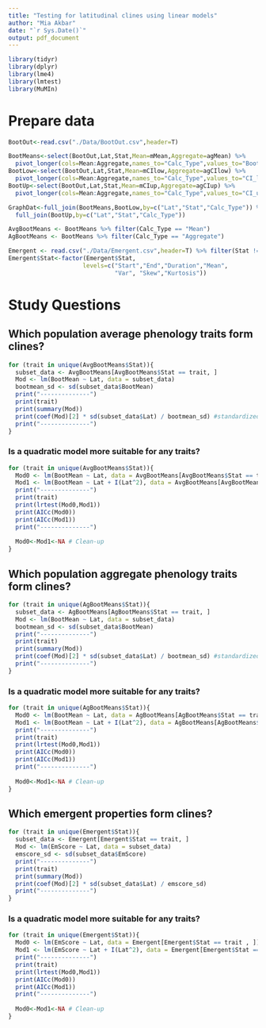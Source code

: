 ```yaml
---
title: "Testing for latitudinal clines using linear models"
author: "Mia Akbar"
date: "`r Sys.Date()`"
output: pdf_document
---
```



```r
library(tidyr)
library(dplyr)
library(lme4)
library(lmtest)
library(MuMIn)
```

# Prepare data

```r
BootOut<-read.csv("./Data/BootOut.csv",header=T)

BootMeans<-select(BootOut,Lat,Stat,Mean=mMean,Aggregate=agMean) %>%
  pivot_longer(cols=Mean:Aggregate,names_to="Calc_Type",values_to="BootMean")
BootLow<-select(BootOut,Lat,Stat,Mean=mCIlow,Aggregate=agCIlow) %>%
  pivot_longer(cols=Mean:Aggregate,names_to="Calc_Type",values_to="CI_low")
BootUp<-select(BootOut,Lat,Stat,Mean=mCIup,Aggregate=agCIup) %>%
  pivot_longer(cols=Mean:Aggregate,names_to="Calc_Type",values_to="CI_up")

GraphDat<-full_join(BootMeans,BootLow,by=c("Lat","Stat","Calc_Type")) %>%
  full_join(BootUp,by=c("Lat","Stat","Calc_Type"))

AvgBootMeans <- BootMeans %>% filter(Calc_Type == "Mean")
AgBootMeans <- BootMeans %>% filter(Calc_Type == "Aggregate")
```

```r
Emergent <- read.csv("./Data/Emergent.csv",header=T) %>% filter(Stat != "CV")
Emergent$Stat<-factor(Emergent$Stat, 
                     levels=c("Start","End","Duration","Mean",
                              "Var", "Skew","Kurtosis"))
```

# Study Questions

## Which population average phenology traits form clines?

```r
for (trait in unique(AvgBootMeans$Stat)){
  subset_data <- AvgBootMeans[AvgBootMeans$Stat == trait, ]
  Mod <- lm(BootMean ~ Lat, data = subset_data)
  bootmean_sd <- sd(subset_data$BootMean)
  print("--------------")
  print(trait)
  print(summary(Mod))
  print(coef(Mod)[2] * sd(subset_data$Lat) / bootmean_sd) #standardized slope
  print("--------------")
}
```

### Is a quadratic model more suitable for any traits? 

```r
for (trait in unique(AvgBootMeans$Stat)){
  Mod0 <- lm(BootMean ~ Lat, data = AvgBootMeans[AvgBootMeans$Stat == trait , ])
  Mod1 <- lm(BootMean ~ Lat + I(Lat^2), data = AvgBootMeans[AvgBootMeans$Stat == trait , ])
  print("--------------")
  print(trait)
  print(lrtest(Mod0,Mod1))
  print(AICc(Mod0))
  print(AICc(Mod1))
  print("--------------")
  
  Mod0<-Mod1<-NA # Clean-up
}
```


## Which population aggregate phenology traits form clines?

```r
for (trait in unique(AgBootMeans$Stat)){
  subset_data <- AgBootMeans[AgBootMeans$Stat == trait, ]
  Mod <- lm(BootMean ~ Lat, data = subset_data)
  bootmean_sd <- sd(subset_data$BootMean)
  print("--------------")
  print(trait)
  print(summary(Mod))
  print(coef(Mod)[2] * sd(subset_data$Lat) / bootmean_sd) #standardized slope
  print("--------------")
}
```

### Is a quadratic model more suitable for any traits? 

```r
for (trait in unique(AgBootMeans$Stat)){
  Mod0 <- lm(BootMean ~ Lat, data = AgBootMeans[AgBootMeans$Stat == trait , ])
  Mod1 <- lm(BootMean ~ Lat + I(Lat^2), data = AgBootMeans[AgBootMeans$Stat == trait , ])
  print("--------------")
  print(trait)
  print(lrtest(Mod0,Mod1))
  print(AICc(Mod0))
  print(AICc(Mod1))
  print("--------------")
  
  Mod0<-Mod1<-NA # Clean-up
}
```

## Which emergent properties form clines?

```r
for (trait in unique(Emergent$Stat)){
  subset_data <- Emergent[Emergent$Stat == trait, ]
  Mod <- lm(EmScore ~ Lat, data = subset_data)
  emscore_sd <- sd(subset_data$EmScore)
  print("--------------")
  print(trait)
  print(summary(Mod))
  print(coef(Mod)[2] * sd(subset_data$Lat) / emscore_sd)
  print("--------------")
}
```

### Is a quadratic model more suitable for any traits? 

```r
for (trait in unique(Emergent$Stat)){
  Mod0 <- lm(EmScore ~ Lat, data = Emergent[Emergent$Stat == trait , ])
  Mod1 <- lm(EmScore ~ Lat + I(Lat^2), data = Emergent[Emergent$Stat == trait , ])
  print("--------------")
  print(trait)
  print(lrtest(Mod0,Mod1))
  print(AICc(Mod0))
  print(AICc(Mod1))
  print("--------------")
  
  Mod0<-Mod1<-NA # Clean-up
}
```



